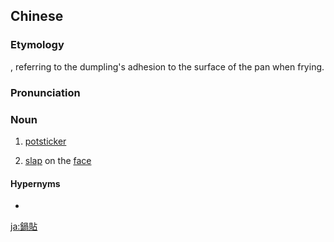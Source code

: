 {{also|锅贴}}
==Chinese==
{{zh-forms|s=锅贴}}

===Etymology===
{{zh-compound|鍋|貼|[[wok]], [[pot]]|to [[stick]]}}, referring to the dumpling's adhesion to the surface of the pan when frying.

===Pronunciation===
{{zh-pron
|m=guōtiē
|c=wo1 tip3
|cat=n
}}

===Noun===
{{zh-noun}}

# {{lb|zh|food}} [[potsticker]] {{gloss|a [[Chinese]][[-style]] [[pan-fried]] [[dumpling]]}}
# {{lb|zh|colloquial|jokingly}} [[slap]] on the [[face]]

====Hypernyms====
* {{zh-l|餃子}}

{{zh-cat|Foods}}

[[ja:鍋貼]]